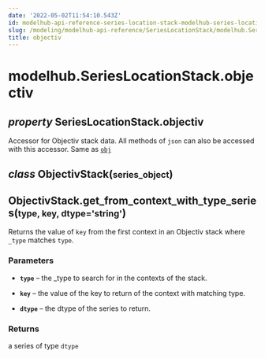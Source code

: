 ```yaml
---
date: '2022-05-02T11:54:10.543Z'
id: modelhub-api-reference-series-location-stack-modelhub-series-location-stack-objectiv
slug: /modeling/modelhub-api-reference/SeriesLocationStack/modelhub.SeriesLocationStack.objectiv/
title: objectiv
---
```


# modelhub.SeriesLocationStack.objectiv

<div class="property">

<h2 class="signature-property"><span class="type-annotation"><em>property</em></span> <span class="additional-name">SeriesLocationStack.</span><span class="name">objectiv</span></h2>


<div class="content">

Accessor for Objectiv stack data. All methods of `json` can also be accessed with this
accessor. Same as [`obj`](/docs/modeling/modelhub-api-reference/SeriesLocationStack/modelhub.SeriesLocationStack.obj/#modelhub.SeriesLocationStack.obj)

<div class="class">

<h2 class="signature-class"><span class="type-annotation"><em>class</em></span> <span class="name">ObjectivStack(</span><small class="parameter-list"><span class="parameter" id="series_object">series_object</span></small>)</h2>


<div class="content">

<div class="method">

<h2 class="signature-method"><span class="additional-name">ObjectivStack.</span><span class="name">get_from_context_with_type_series(</span><small class="parameter-list"><span class="parameter" id="type">type</span>, <span class="parameter" id="key">key</span>, <span class="parameter" id="dtype">dtype='string'</span></small>)</h2>


<div class="content">

Returns the value of `key` from the first context in an Objectiv stack where `_type` matches `type`.


### Parameters

* **`type`** – the _type to search for in the contexts of the stack.

* **`key`** – the value of the key to return of the context with matching type.

* **`dtype`** – the dtype of the series to return.



### Returns

a series of type `dtype`



</div>

</div>

</div>

</div>

</div>

</div>

